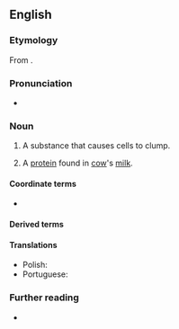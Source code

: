 ==English==

===Etymology===
From {{suffix|en|agglutinate|in}}.

===Pronunciation===
* {{IPA|en|/əˈɡluːtɪnɪn/|[əˈɡluːʔn̩ɪn]}}

===Noun===
{{en-noun|~}}

# A substance that causes cells to clump.
# {{lb|en|specifically}} A [[protein]] found in [[cow]]'s [[milk]].

====Coordinate terms====
* {{l|en|agglutinogen}}

====Derived terms====
{{der2|en
|agglutinination
|haemagglutinin
|hemagglutinin
|leucoagglutinin
|zooagglutinin
|erythroagglutinin
|bacterioagglutinin
|isoagglutinin
|leukoagglutinin
|antiagglutinin
|autoagglutinin
|cold agglutinin disease}}

====Translations====
{{trans-top|substance that causes cells to clump}}
* Polish: {{t+|pl|aglutynina|f}}
* Portuguese: {{t|pt|aglutinina|f}}
{{trans-mid}}
{{trans-bottom}}

===Further reading===
* {{pedia}}